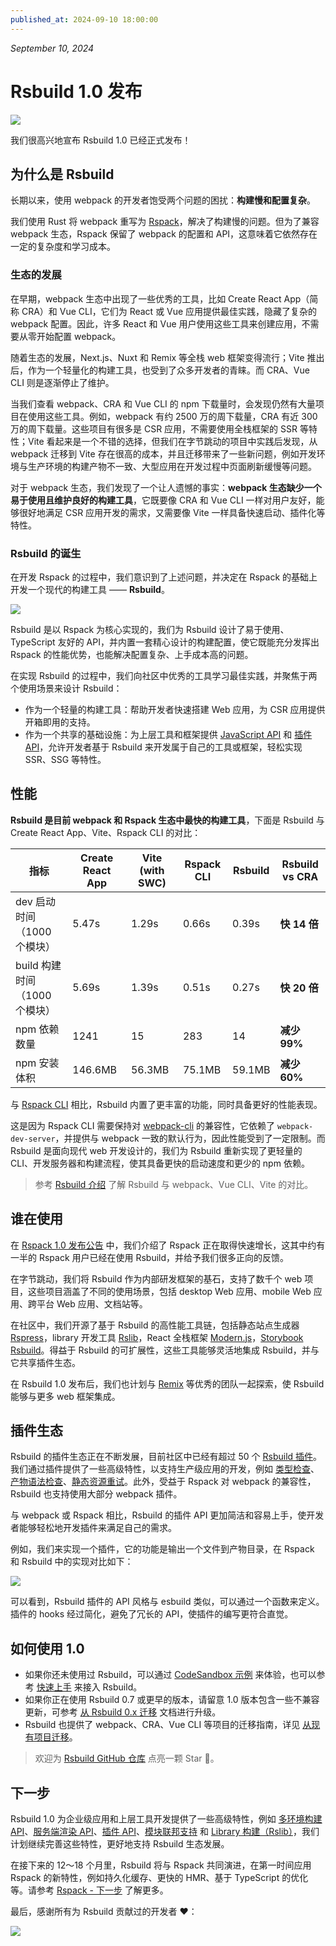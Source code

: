 ```yaml
---
published_at: 2024-09-10 18:00:00
---
```


_September 10, 2024_

# Rsbuild 1.0 发布

![](https://assets.rspack.dev/rsbuild/assets/rsbuild-1-0-banner.png)

我们很高兴地宣布 Rsbuild 1.0 已经正式发布！

## 为什么是 Rsbuild

长期以来，使用 webpack 的开发者饱受两个问题的困扰：**构建慢和配置复杂**。

我们使用 Rust 将 webpack 重写为 [Rspack](https://github.com/web-infra-dev/rspack)，解决了构建慢的问题。但为了兼容 webpack 生态，Rspack 保留了 webpack 的配置和 API，这意味着它依然存在一定的复杂度和学习成本。

### 生态的发展

在早期，webpack 生态中出现了一些优秀的工具，比如 Create React App（简称 CRA）和 Vue CLI，它们为 React 或 Vue 应用提供最佳实践，隐藏了复杂的 webpack 配置。因此，许多 React 和 Vue 用户使用这些工具来创建应用，不需要从零开始配置 webpack。

随着生态的发展，Next.js、Nuxt 和 Remix 等全栈 web 框架变得流行；Vite 推出后，作为一个轻量化的构建工具，也受到了众多开发者的青睐。而 CRA、Vue CLI 则是逐渐停止了维护。

当我们查看 webpack、CRA 和 Vue CLI 的 npm 下载量时，会发现仍然有大量项目在使用这些工具。例如，webpack 有约 2500 万的周下载量，CRA 有近 300 万的周下载量。这些项目有很多是 CSR 应用，不需要使用全栈框架的 SSR 等特性；Vite 看起来是一个不错的选择，但我们在字节跳动的项目中实践后发现，从 webpack 迁移到 Vite 存在很高的成本，并且迁移带来了一些新问题，例如开发环境与生产环境的构建产物不一致、大型应用在开发过程中页面刷新缓慢等问题。

对于 webpack 生态，我们发现了一个让人遗憾的事实：**webpack 生态缺少一个易于使用且维护良好的构建工具**，它既要像 CRA 和 Vue CLI 一样对用户友好，能够很好地满足 CSR 应用开发的需求，又需要像 Vite 一样具备快速启动、插件化等特性。

### Rsbuild 的诞生

在开发 Rspack 的过程中，我们意识到了上述问题，并决定在 Rspack 的基础上开发一个现代的构建工具 —— **Rsbuild**。

![](https://assets.rspack.dev/rsbuild/assets/rsbuild-1-0-build-tools.png)

Rsbuild 是以 Rspack 为核心实现的，我们为 Rsbuild 设计了易于使用、TypeScript 友好的 API，并内置一套精心设计的构建配置，使它既能充分发挥出 Rspack 的性能优势，也能解决配置复杂、上手成本高的问题。

在实现 Rsbuild 的过程中，我们向社区中优秀的工具学习最佳实践，并聚焦于两个使用场景来设计 Rsbuild：

- 作为一个轻量的构建工具：帮助开发者快速搭建 Web 应用，为 CSR 应用提供开箱即用的支持。
- 作为一个共享的基础设施：为上层工具和框架提供 [JavaScript API](https://rsbuild.dev/api/start/) 和 [插件 API](https://rsbuild.dev/plugins/dev/)，允许开发者基于 Rsbuild 来开发属于自己的工具或框架，轻松实现 SSR、SSG 等特性。

## 性能

**Rsbuild 是目前 webpack 和 Rspack 生态中最快的构建工具**，下面是 Rsbuild 与 Create React App、Vite、Rspack CLI 的对比：

| 指标                          | Create React App | Vite (with SWC) | Rspack CLI | Rsbuild | Rsbuild vs CRA |
| ----------------------------- | ---------------- | --------------- | ---------- | ------- | -------------- |
| dev 启动时间（1000 个模块）   | 5.47s            | 1.29s           | 0.66s      | 0.39s   | **快 14 倍**   |
| build 构建时间（1000 个模块） | 5.69s            | 1.39s           | 0.51s      | 0.27s   | **快 20 倍**   |
| npm 依赖数量                  | 1241             | 15              | 283        | 14      | **减少 99%**   |
| npm 安装体积                  | 146.6MB          | 56.3MB          | 75.1MB     | 59.1MB  | **减少 60%**   |

与 [Rspack CLI](https://npmjs.com/package/@rspack/cli) 相比，Rsbuild 内置了更丰富的功能，同时具备更好的性能表现。

这是因为 Rspack CLI 需要保持对 [webpack-cli](https://npmjs.com/package/webpack-cli) 的兼容性，它依赖了 `webpack-dev-server`，并提供与 webpack 一致的默认行为，因此性能受到了一定限制。而 Rsbuild 是面向现代 web 开发设计的，我们为 Rsbuild 重新实现了更轻量的 CLI、开发服务器和构建流程，使其具备更快的启动速度和更少的 npm 依赖。

> 参考 [Rsbuild 介绍](https://rsbuild.dev/zh/guide/start/index) 了解 Rsbuild 与 webpack、Vue CLI、Vite 的对比。

## 谁在使用

在 [Rspack 1.0 发布公告](https://rspack.dev/zh/blog/announcing-1-0) 中，我们介绍了 Rspack 正在取得快速增长，这其中约有一半的 Rspack 用户已经在使用 Rsbuild，并给予我们很多正向的反馈。

在字节跳动，我们将 Rsbuild 作为内部研发框架的基石，支持了数千个 web 项目，这些项目涵盖了不同的使用场景，包括 desktop Web 应用、mobile Web 应用、跨平台 Web 应用、文档站等。

在社区中，我们开源了基于 Rsbuild 的高性能工具链，包括静态站点生成器 [Rspress](https://github.com/web-infra-dev/rspress)，library 开发工具 [Rslib](https://github.com/web-infra-dev/rslib)，React 全栈框架 [Modern.js](https://github.com/web-infra-dev/modern.js)，[Storybook Rsbuild](https://github.com/rspack-contrib/storybook-rsbuild)。得益于 Rsbuild 的可扩展性，这些工具能够灵活地集成 Rsbuild，并与它共享插件生态。

在 Rsbuild 1.0 发布后，我们也计划与 [Remix](https://github.com/remix-run/remix) 等优秀的团队一起探索，使 Rsbuild 能够与更多 web 框架集成。

## 插件生态

Rsbuild 的插件生态正在不断发展，目前社区中已经有超过 50 个 [Rsbuild 插件](https://github.com/web-infra-dev/awesome-rspack?tab=readme-ov-file#rsbuild-plugins)。我们通过插件提供了一些高级特性，以支持生产级应用的开发，例如 [类型检查](https://github.com/rspack-contrib/rsbuild-plugin-type-check)、[产物语法检查](https://github.com/rspack-contrib/rsbuild-plugin-check-syntax)、[静态资源重试](https://github.com/rspack-contrib/rsbuild-plugin-assets-retry)。此外，受益于 Rspack 对 webpack 的兼容性，Rsbuild 也支持使用大部分 webpack 插件。

与 webpack 或 Rspack 相比，Rsbuild 的插件 API 更加简洁和容易上手，使开发者能够轻松地开发插件来满足自己的需求。

例如，我们来实现一个插件，它的功能是输出一个文件到产物目录，在 Rspack 和 Rsbuild 中的实现对比如下：

![](https://assets.rspack.dev/rsbuild/assets/rsbuild-1-0-plugin-compare.png)

可以看到，Rsbuild 插件的 API 风格与 esbuild 类似，可以通过一个函数来定义。插件的 hooks 经过简化，避免了冗长的 API，使插件的编写更符合直觉。

## 如何使用 1.0

- 如果你还未使用过 Rsbuild，可以通过 [CodeSandbox 示例](https://codesandbox.io/p/github/rspack-contrib/rsbuild-codesandbox-example) 来体验，也可以参考 [快速上手](https://rsbuild.dev/zh/guide/start/quick-start) 来接入 Rsbuild。
- 如果你正在使用 Rsbuild 0.7 或更早的版本，请留意 1.0 版本包含一些不兼容更新，可参考 [从 Rsbuild 0.x 迁移](https://rsbuild.dev/zh/guide/migration/rsbuild-0-x) 文档进行升级。
- Rsbuild 也提供了 webpack、CRA、Vue CLI 等项目的迁移指南，详见 [从现有项目迁移](https://rsbuild.dev/zh/guide/start/quick-start#%E4%BB%8E%E7%8E%B0%E6%9C%89%E9%A1%B9%E7%9B%AE%E8%BF%81%E7%A7%BB)。

> 欢迎为 [Rsbuild GitHub 仓库](https://github.com/web-infra-dev/rsbuild) 点亮一颗 Star 🌟。

## 下一步

Rsbuild 1.0 为企业级应用和上层工具开发提供了一些高级特性，例如 [多环境构建 API](https://rsbuild.dev/zh/guide/advanced/environments)、[服务端渲染 API](https://rsbuild.dev/zh/guide/advanced/ssr)、[插件 API](https://rsbuild.dev/plugins/dev/)、[模块联邦支持](https://rsbuild.dev/zh/guide/advanced/module-federation) 和 [Library 构建（Rslib）](https://github.com/web-infra-dev/rslib)，我们计划继续完善这些特性，更好地支持 Rsbuild 生态发展。

在接下来的 12～18 个月里，Rsbuild 将与 Rspack 共同演进，在第一时间应用 Rspack 的新特性，例如持久化缓存、更快的 HMR、基于 TypeScript 的优化等。请参考 [Rspack - 下一步](https://rspack.dev/zh/blog/announcing-1-0#%E4%B8%8B%E4%B8%80%E6%AD%A5) 了解更多。

最后，感谢所有为 Rsbuild 贡献过的开发者 ❤️：

![](https://assets.rspack.dev/rsbuild/assets/rsbuild-1-0-contributors.png)
